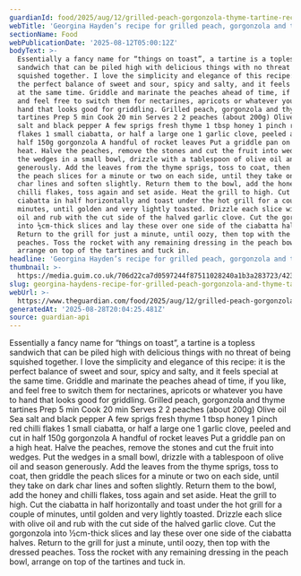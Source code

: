 ```yaml
---
guardianId: food/2025/aug/12/grilled-peach-gorgonzola-thyme-tartine-recipe-georgina-hayden
webTitle: 'Georgina Hayden’s recipe for grilled peach, gorgonzola and thyme tartine'
sectionName: Food
webPublicationDate: '2025-08-12T05:00:12Z'
bodyText: >-
  Essentially a fancy name for “things on toast”, a tartine is a topless
  sandwich that can be piled high with delicious things with no threat of being
  squished together. I love the simplicity and elegance of this recipe: it is
  the perfect balance of sweet and sour, spicy and salty, and it feels special
  at the same time. Griddle and marinate the peaches ahead of time, if you like,
  and feel free to switch them for nectarines, apricots or whatever you have to
  hand that looks good for griddling. Grilled peach, gorgonzola and thyme
  tartines Prep 5 min Cook 20 min Serves 2 2 peaches (about 200g) Olive oil Sea
  salt and black pepper A few sprigs fresh thyme 1 tbsp honey 1 pinch red chilli
  flakes 1 small ciabatta, or half a large one 1 garlic clove, peeled and cut in
  half 150g gorgonzola A handful of rocket leaves Put a griddle pan on a high
  heat. Halve the peaches, remove the stones and cut the fruit into wedges. Put
  the wedges in a small bowl, drizzle with a tablespoon of olive oil and season
  generously. Add the leaves from the thyme sprigs, toss to coat, then griddle
  the peach slices for a minute or two on each side, until they take on dark
  char lines and soften slightly. Return them to the bowl, add the honey and
  chilli flakes, toss again and set aside. Heat the grill to high. Cut the
  ciabatta in half horizontally and toast under the hot grill for a couple of
  minutes, until golden and very lightly toasted. Drizzle each slice with olive
  oil and rub with the cut side of the halved garlic clove. Cut the gorgonzola
  into ½cm-thick slices and lay these over one side of the ciabatta halves.
  Return to the grill for just a minute, until oozy, then top with the dressed
  peaches. Toss the rocket with any remaining dressing in the peach bowl,
  arrange on top of the tartines and tuck in.
headline: 'Georgina Hayden’s recipe for grilled peach, gorgonzola and thyme tartine'
thumbnail: >-
  https://media.guim.co.uk/706d22ca7d0597244f87511028240a1b3a283723/423_2213_2612_2089/500.jpg
slug: georgina-haydens-recipe-for-grilled-peach-gorgonzola-and-thyme-tartine
webUrl: >-
  https://www.theguardian.com/food/2025/aug/12/grilled-peach-gorgonzola-thyme-tartine-recipe-georgina-hayden
generatedAt: '2025-08-28T20:04:25.481Z'
source: guardian-api
---
```

Essentially a fancy name for “things on toast”, a tartine is a topless sandwich that can be piled high with delicious things with no threat of being squished together. I love the simplicity and elegance of this recipe: it is the perfect balance of sweet and sour, spicy and salty, and it feels special at the same time. Griddle and marinate the peaches ahead of time, if you like, and feel free to switch them for nectarines, apricots or whatever you have to hand that looks good for griddling. Grilled peach, gorgonzola and thyme tartines Prep 5 min Cook 20 min Serves 2 2 peaches (about 200g) Olive oil Sea salt and black pepper A few sprigs fresh thyme 1 tbsp honey 1 pinch red chilli flakes 1 small ciabatta, or half a large one 1 garlic clove, peeled and cut in half 150g gorgonzola A handful of rocket leaves Put a griddle pan on a high heat. Halve the peaches, remove the stones and cut the fruit into wedges. Put the wedges in a small bowl, drizzle with a tablespoon of olive oil and season generously. Add the leaves from the thyme sprigs, toss to coat, then griddle the peach slices for a minute or two on each side, until they take on dark char lines and soften slightly. Return them to the bowl, add the honey and chilli flakes, toss again and set aside. Heat the grill to high. Cut the ciabatta in half horizontally and toast under the hot grill for a couple of minutes, until golden and very lightly toasted. Drizzle each slice with olive oil and rub with the cut side of the halved garlic clove. Cut the gorgonzola into ½cm-thick slices and lay these over one side of the ciabatta halves. Return to the grill for just a minute, until oozy, then top with the dressed peaches. Toss the rocket with any remaining dressing in the peach bowl, arrange on top of the tartines and tuck in.
